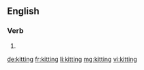 ==English==

===Verb===
{{head|en|present participle}}

# {{present participle of|kit|lang=en|nocat=1}}

[[de:kitting]]
[[fr:kitting]]
[[li:kitting]]
[[mg:kitting]]
[[vi:kitting]]
